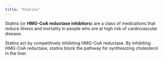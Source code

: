 ```yaml
---
title: "Statins"
---
```


Statins (or **HMG-CoA reductase inhibitors**) are a class of medications that reduce illness and mortality in people who are at high risk of cardiovascular disease.

Statins act by competitively inhibiting HMG-CoA reductase.
By inhibiting HMG-CoA reductase, statins block the pathway for synthesizing cholesterol in the liver.
